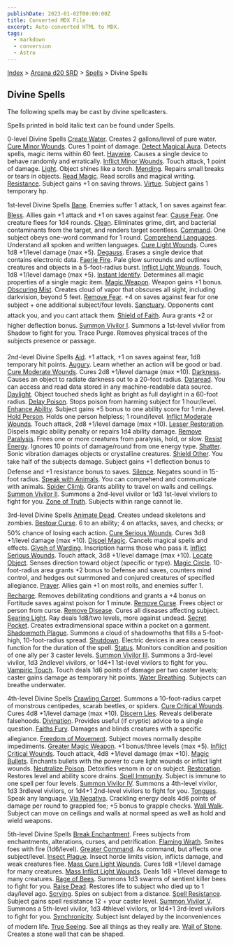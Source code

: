 ```yaml
---
publishDate: 2023-01-02T00:00:00Z
title: Converted MDX File
excerpt: Auto-converted HTML to MDX.
tags:
  - markdown
  - conversion
  - Astro
---
```






[Index](-index) > [Arcana d20 SRD](arcana-d20-srd-index) > [Spells](arcana-d20-srd-spells-index) > Divine Spells




## Divine Spells


The following spells may be cast by divine spellcasters.


Spells printed in bold italic text can be found under Spells.


0-level Divine Spells
[Create Water](modern-d20-srd-fx-create-water). Creates 2 gallons/level of pure water.
[Cure Minor Wounds](modern-d20-srd-fx-cure-minor-wounds). Cures 1 point of damage.
[Detect Magical Aura](modern-d20-srd-fx-detect-magical-aura). Detects spells, magic items within 60 feet.
[Haywire](arcana-d20-srd-spells-haywire). Causes a single device to behave randomly and erratically.
[Inflict Minor Wounds](modern-d20-srd-fx-inflict-minor-wounds). Touch attack, 1 point of damage.
[Light](modern-d20-srd-fx-light). Object shines like a torch.
[Mending](arcana-d20-srd-spells-mending). Repairs small breaks or tears in objects.
[Read Magic](modern-d20-srd-fx-read-magic). Read scrolls and magical writing.
[Resistance](modern-d20-srd-fx-resistance). Subject gains +1 on saving throws.
[Virtue](modern-d20-srd-fx-virtue). Subject gains 1 temporary hp.


1st-level Divine Spells
[Bane](modern-d20-srd-fx-bane). Enemies suffer 1 attack, 1 on saves against fear.
[Bless](modern-d20-srd-fx-bless). Allies gain +1 attack and +1 on saves against fear.
[Cause Fear](modern-d20-srd-fx-cause-fear). One creature flees for 1d4 rounds.
[Clean](arcana-d20-srd-spells-clean). Eliminates grime, dirt, and bacterial contaminants from the target, and renders target scentless.
[Command](modern-d20-srd-fx-command). One subject obeys one-word command for 1 round.
[Comprehend Languages](modern-d20-srd-fx-comprehend-languages). Understand all spoken and written languages.
[Cure Light Wounds](modern-d20-srd-fx-cure-light-wounds). Cures 1d8 +1/level damage (max +5).
[Degauss](arcana-d20-srd-spells-degauss). Erases a single device that contains electronic data.
[Faerie Fire](arcana-d20-srd-spells-faerie-fire). Pale glow surrounds and outlines creatures and objects in a 5-foot-radius burst.
[Inflict Light Wounds](modern-d20-srd-fx-inflict-light-wounds). Touch, 1d8 +1/level damage (max +5).
[Instant Identify](arcana-d20-srd-spells-instant-identify). Determines all magic properties of a single magic item.
[Magic Weapon](modern-d20-srd-fx-magic-weapon). Weapon gains +1 bonus.
[Obscuring Mist](arcana-d20-srd-spells-obscuring-mist). Creates cloud of vapor that obscures all sight, including darkvision, beyond 5 feet.
[Remove Fear](modern-d20-srd-fx-remove-fear). +4 on saves against fear for one subject + one additional subject/four levels.
[Sanctuary](arcana-d20-srd-spells-sanctuary). Opponents cant attack you, and you cant attack them.
[Shield of Faith](modern-d20-srd-fx-shield-of-faith). Aura grants +2 or higher deflection bonus.
[Summon Vivilor I](arcana-d20-srd-spells-summon-vivilor-i). Summons a 1st-level vivilor from Shadow to fight for you.
Trace Purge. Removes physical traces of the subjects presence or passage.


2nd-level Divine Spells
[Aid](modern-d20-srd-fx-aid). +1 attack, +1 on saves against fear, 1d8 temporary hit points.
[Augury](modern-d20-srd-fx-augury). Learn whether an action will be good or bad.
[Cure Moderate Wounds](modern-d20-srd-fx-cure-moderate-wounds). Cures 2d8 +1/level damage (max +10).
[Darkness](arcana-d20-srd-spells-darkness). Causes an object to radiate darkness out to a 20-foot radius.
[Dataread](arcana-d20-srd-spells-dataread). You can access and read data stored in any machine-readable data source.
[Daylight](arcana-d20-srd-spells-daylight). Object touched sheds light as bright as full daylight in a 60-foot radius.
[Delay Poison](modern-d20-srd-fx-delay-poison). Stops poison from harming subject for 1 hour/level.
[Enhance Ability](modern-d20-srd-fx-enhance-ability). Subject gains +5 bonus to one ability score for 1 min./level.
[Hold Person](modern-d20-srd-fx-hold-person). Holds one person helpless; 1 round/level.
[Inflict Moderate Wounds](modern-d20-srd-fx-inflict-moderate-wounds). Touch attack, 2d8 +1/level damage (max +10).
[Lesser Restoration](modern-d20-srd-fx-lesser-restoration). Dispels magic ability penalty or repairs 1d4 ability damage.
[Remove Paralysis](modern-d20-srd-fx-remove-paralysis). Frees one or more creatures from paralysis, hold, or slow.
[Resist Energy](modern-d20-srd-fx-resist-energy). Ignores 10 points of damage/round from one energy type.
[Shatter](modern-d20-srd-fx-shatter). Sonic vibration damages objects or crystalline creatures.
[Shield Other](arcana-d20-srd-spells-shield-other). You take half of the subjects damage. Subject gains +1 deflection bonus to Defense and +1 resistance bonus to saves.
[Silence](modern-d20-srd-fx-silence). Negates sound in 15-foot radius.
[Speak with Animals](arcana-d20-srd-spells-speak-with-animals). You can comprehend and communicate with animals.
[Spider Climb](modern-d20-srd-fx-spider-climb). Grants ability to travel on walls and ceilings.
[Summon Vivilor II](arcana-d20-srd-spells-summon-vivilor-ii). Summons a 2nd-level vivilor or 1d3 1st-level vivilors to fight for you.
[Zone of Truth](modern-d20-srd-fx-zone-of-truth). Subjects within range cannot lie.


3rd-level Divine Spells
[Animate Dead](modern-d20-srd-fx-arcane-eye). Creates undead skeletons and zombies.
[Bestow Curse](modern-d20-srd-fx-bestow-curse). 6 to an ability; 4 on attacks, saves, and checks; or 50% chance of losing each action.
[Cure Serious Wounds](modern-d20-srd-fx-cure-serious-wounds). Cures 3d8 +1/level damage (max +10).
[Dispel Magic](modern-d20-srd-fx-dispel-magic). Cancels magical spells and effects.
[Glyph of Warding](modern-d20-srd-fx-glyph-of-warding). Inscription harms those who pass it.
[Inflict Serious Wounds](modern-d20-srd-fx-inflict-serious-wounds). Touch attack, 3d8 +1/level damage (max +10).
[Locate Object](modern-d20-srd-fx-locate-object). Senses direction toward object (specific or type).
[Magic Circle](arcana-d20-srd-spells-magic-circle). 10-foot-radius area grants +2 bonus to Defense and saves, counters mind control, and hedges out summoned and conjured creatures of specified allegiance.
[Prayer](modern-d20-srd-fx-prayer). Allies gain +1 on most rolls, and enemies suffer 1.
[Recharge](arcana-d20-srd-spells-recharge). Removes debilitating conditions and grants a +4 bonus on Fortitude saves against poison for 1 minute.
[Remove Curse](modern-d20-srd-fx-remove-curse). Frees object or person from curse.
[Remove Disease](modern-d20-srd-fx-remove-disease). Cures all diseases affecting subject.
[Searing Light](modern-d20-srd-fx-searing-light). Ray deals 1d8/two levels, more against undead.
[Secret Pocket](arcana-d20-srd-spells-secret-pocket). Creates extradimensional space within a pocket on a garment.
[Shadowmoth Plague](arcana-d20-srd-spells-shadowmoth-plague). Summons a cloud of shadowmoths that fills a 5-foot-high, 10-foot-radius spread.
[Shutdown](arcana-d20-srd-spells-shutdown). Electric devices in area cease to function for the duration of the spell.
[Status](modern-d20-srd-fx-status). Monitors condition and position of one ally per 3 caster levels.
[Summon Vivilor III](arcana-d20-srd-spells-summon-vivilor-iii). Summons a 3rd-level vivilor, 1d3 2ndlevel vivilors, or 1d4+1 1st-level vivilors to fight for you.
[Vampiric Touch](arcana-d20-srd-spells-vampiric-touch). Touch deals 1d6 points of damage per two caster levels; caster gains damage as temporary hit points.
[Water Breathing](modern-d20-srd-fx-water-breathing). Subjects can breathe underwater.


4th-level Divine Spells
[Crawling Carpet](arcana-d20-srd-spells-crawling-carpet). Summons a 10-foot-radius carpet of monstrous centipedes, scarab beetles, or spiders.
[Cure Critical Wounds](modern-d20-srd-fx-cure-critical-wounds). Cures 4d8 +1/level damage (max +10).
[Discern Lies](modern-d20-srd-fx-discern-lies). Reveals deliberate falsehoods.
[Divination](arcana-d20-srd-spells-divination). Provides useful (if cryptic) advice to a single question.
[Faiths Fury](modern-d20-srd-fx-faiths-fury). Damages and blinds creatures with a specific allegiance.
[Freedom of Movement](modern-d20-srd-fx-freedom-of-movement). Subject moves normally despite impediments.
[Greater Magic Weapon](modern-d20-srd-fx-greater-magic-weapon). +1 bonus/three levels (max +5).
[Inflict Critical Wounds](modern-d20-srd-fx-inflict-critical-wounds). Touch attack, 4d8 +1/level damage (max +10).
[Magic Bullets](arcana-d20-srd-spells-magic-bullets). Enchants bullets with the power to cure light wounds or inflict light wounds.
[Neutralize Poison](modern-d20-srd-fx-neutralize-poison). Detoxifies venom in or on subject.
[Restoration](modern-d20-srd-fx-restoration). Restores level and ability score drains.
[Spell Immunity](arcana-d20-srd-spells-spell-immunity). Subject is immune to one spell per four levels.
[Summon Vivilor IV](arcana-d20-srd-spells-summon-vivilor-iv). Summons a 4th-level vivilor, 1d3 3rdlevel vivilors, or 1d4+1 2nd-level vivilors to fight for you.
[Tongues](modern-d20-srd-fx-tongues). Speak any language.
[Via Negativa](arcana-d20-srd-spells-via-negativa). Crackling energy deals 4d6 points of damage per round to grappled foe; +5 bonus to grapple checks.
[Wall Walk](arcana-d20-srd-spells-wall-walk). Subject can move on ceilings and walls at normal speed as well as hold and wield weapons.


5th-level Divine Spells
[Break Enchantment](modern-d20-srd-fx-break-enchantment). Frees subjects from enchantments, alterations, curses, and petrification.
[Flaming Wrath](modern-d20-srd-fx-flaming-wrath). Smites foes with fire (1d6/level).
[Greater Command](modern-d20-srd-fx-greater-command). As command, but affects one subject/level.
[Insect Plague](modern-d20-srd-fx-insect-plague). Insect horde limits vision, inflicts damage, and weak creatures flee.
[Mass Cure Light Wounds](modern-d20-srd-fx-mass-cure-light-wounds). Cures 1d8 +1/level damage for many creatures.
[Mass Inflict Light
  Wounds](modern-d20-srd-fx-mass-inflict-light-wounds). Deals 1d8 +1/level damage to many creatures.
[Rage of Bees](arcana-d20-srd-spells-rage-of-bees). Summons 1d3 swarms of sentient killer bees to fight for you.
[Raise Dead](modern-d20-srd-fx-read-magic). Restores life to subject who died up to 1 day/level ago.
[Scrying](arcana-d20-srd-spells-scrying). Spies on subject from a distance.
[Spell Resistance](modern-d20-srd-fx-spell-resistance). Subject gains spell resistance 12 + your caster level.
[Summon Vivilor V](arcana-d20-srd-spells-summon-vivilor-v). Summons a 5th-level vivilor, 1d3 4thlevel vivilors, or 1d4+1 3rd-level vivilors to fight for you.
[Synchronicity](arcana-d20-srd-spells-synchonicity). Subject isnt delayed by the inconveniences of modern life.
[True Seeing](modern-d20-srd-fx-true-seeing). See all things as they really are.
[Wall of Stone](modern-d20-srd-fx-wall-of-stone). Creates a stone wall that can be shaped.



